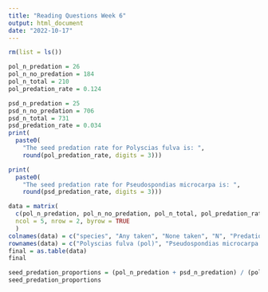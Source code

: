 ```yaml
---
title: "Reading Questions Week 6"
output: html_document
date: "2022-10-17"
---
```


```r
rm(list = ls())

pol_n_predation = 26
pol_n_no_predation = 184
pol_n_total = 210
pol_predation_rate = 0.124

psd_n_predation = 25
psd_n_no_predation = 706
psd_n_total = 731
psd_predation_rate = 0.034
print(
  paste0(
    "The seed predation rate for Polyscias fulva is: ",
    round(pol_predation_rate, digits = 3))) 

print(
  paste0(
    "The seed predation rate for Pseudospondias microcarpa is: ",
    round(psd_predation_rate, digits = 3)))


```

```r
data = matrix(
  c(pol_n_predation, pol_n_no_predation, pol_n_total, pol_predation_rate, psd_n_predation, psd_n_no_predation, psd_n_total, psd_predation_rate),
  ncol = 5, nrow = 2, byrow = TRUE
  )
colnames(data) = c("species", "Any taken", "None taken", "N", "Predation Rate")
rownames(data) = c("Polyscias fulva (pol)", "Pseudospondias microcarpa (psd)")
final = as.table(data)
final

```

```r
seed_predation_proportions = (pol_n_predation + psd_n_predation) / (pol_n_total + psd_n_total)
seed_predation_proportions
```

